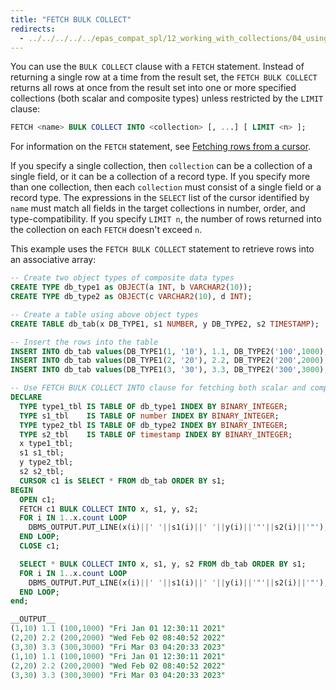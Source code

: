```yaml
---
title: "FETCH BULK COLLECT"
redirects:
  - ../../../../../epas_compat_spl/12_working_with_collections/04_using_the_bulk_collect_clause/02_fetch_bulk_collect #generated for docs/epas/reorg-role-use-case-mode
---
```


<div id="fetch_bulk_collect" class="registered_link"></div>

You can use the `BULK COLLECT` clause with a `FETCH` statement. Instead of returning a single row at a time from the result set, the `FETCH BULK COLLECT` returns all rows at once from the result set into one or more specified collections (both scalar and composite types) unless restricted by the `LIMIT` clause:

```sql
FETCH <name> BULK COLLECT INTO <collection> [, ...] [ LIMIT <n> ];
```

For information on the `FETCH` statement, see [Fetching rows from a cursor](../../08_static_cursors/03_fetching_rows_from_a_cursor/#fetching_rows_from_a_cursor).

If you specify a single collection, then `collection` can be a collection of a single field, or it can be a collection of a record type. If you specify more than one collection, then each `collection` must consist of a single field or a record type. The expressions in the `SELECT` list of the cursor identified by `name` must match all fields in the target collections in number, order, and type-compatibility. If you specify `LIMIT n`, the number of rows returned into the collection on each `FETCH` doesn't exceed `n`.

This example uses the `FETCH BULK COLLECT` statement to retrieve rows into an associative array:

```sql
-- Create two object types of composite data types
CREATE TYPE db_type1 as OBJECT(a INT, b VARCHAR2(10));
CREATE TYPE db_type2 as OBJECT(c VARCHAR2(10), d INT);

-- Create a table using above object types
CREATE TABLE db_tab(x DB_TYPE1, s1 NUMBER, y DB_TYPE2, s2 TIMESTAMP);

-- Insert the rows into the table
INSERT INTO db_tab values(DB_TYPE1(1, '10'), 1.1, DB_TYPE2('100',1000), '1-Jan-2021 12:30:11 PM');
INSERT INTO db_tab values(DB_TYPE1(2, '20'), 2.2, DB_TYPE2('200',2000), '2-Feb-2022 08:40:52 AM');
INSERT INTO db_tab values(DB_TYPE1(3, '30'), 3.3, DB_TYPE2('300',3000), '3-Jan-2023 04:20:33 PM');
```

```sql
-- Use FETCH BULK COLLECT INTO clause for fetching both scalar and composite types
DECLARE
  TYPE type1_tbl IS TABLE OF db_type1 INDEX BY BINARY_INTEGER;
  TYPE s1_tbl    IS TABLE OF number INDEX BY BINARY_INTEGER;
  TYPE type2_tbl IS TABLE OF db_type2 INDEX BY BINARY_INTEGER;
  TYPE s2_tbl    IS TABLE OF timestamp INDEX BY BINARY_INTEGER;
  x type1_tbl;
  s1 s1_tbl;
  y type2_tbl;
  s2 s2_tbl;
  CURSOR c1 is SELECT * FROM db_tab ORDER BY s1;
BEGIN
  OPEN c1;
  FETCH c1 BULK COLLECT INTO x, s1, y, s2;
  FOR i IN 1..x.count LOOP
    DBMS_OUTPUT.PUT_LINE(x(i)||' '||s1(i)||' '||y(i)||'"'||s2(i)||'"');
  END LOOP;
  CLOSE c1;

  SELECT * BULK COLLECT INTO x, s1, y, s2 FROM db_tab ORDER BY s1;
  FOR i IN 1..x.count LOOP
    DBMS_OUTPUT.PUT_LINE(x(i)||' '||s1(i)||' '||y(i)||'"'||s2(i)||'"');
  END LOOP;
end;

__OUTPUT__
(1,10) 1.1 (100,1000) "Fri Jan 01 12:30:11 2021"
(2,20) 2.2 (200,2000) "Wed Feb 02 08:40:52 2022"
(3,30) 3.3 (300,3000) "Fri Mar 03 04:20:33 2023"
(1,10) 1.1 (100,1000) "Fri Jan 01 12:30:11 2021"
(2,20) 2.2 (200,2000) "Wed Feb 02 08:40:52 2022"
(3,30) 3.3 (300,3000) "Fri Mar 03 04:20:33 2023"
```